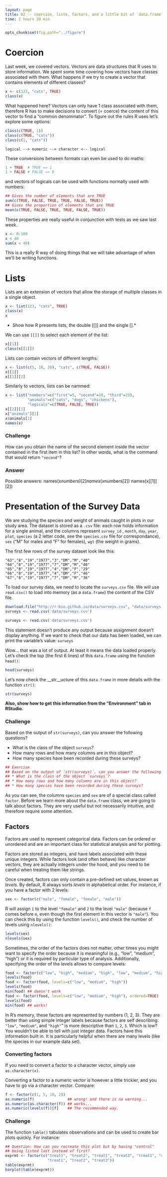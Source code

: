 ```yaml
---
layout: page
title: 02 -- coercion, lists, factors, and a little bit of `data.frame`
time: 2 hours 20 min
---
```


```r
opts_chunk$set(fig.path="../figure")
```

# Coercion

Last week, we covered vectors. Vectors are data structures that R uses to store
information. We spent some time covering how vectors have classes associated
with them. What happens if we try to create a vector that contains elements of
different classes?

```r
x <- c(123, "cats", TRUE)
class(x)
```

What happened here? Vectors can only have 1 class associated with them,
therefore R has to make decisions to convert (= coerce) the content of this
vector to find a "common denominator". To figure out the rules R uses let's
explore some options:

```r
class(c(TRUE, 1))
class(c(TRUE, "cats"))
class(c(1, "cats"))
```

```
logical --> numeric --> character <-- logical
```

These conversions between formats can even be used to do maths:

```r
1 + TRUE  # TRUE == 1
1 + FALSE # FALSE == 0
```

and vectors of logicals can be used with functions normally used with numbers:

```r
## Gives the number of elements that are TRUE
sum(c(TRUE, FALSE, TRUE, TRUE, FALSE, TRUE))
## Gives the proportion of elements that are TRUE
mean(c(TRUE, FALSE, TRUE, TRUE, FALSE, TRUE))
```

These properties are really useful in conjunction with tests as we saw last
week.

```r
x <- 0:100
x < 40
sum(x < 40)
```

This is a really R way of doing things that we will take advantage of when we'll
be writing functions.

# Lists

Lists are an extension of vectors that allow the storage of multiple classes in
a single object.

```r
x <- list(123, "cats", TRUE)
class(x)
x
```

* Show how R presents lists, the double [[]] and the single [].*

We can use `[[]]` to select each element of the list:

```r
x[[1]]
class(x[[1]])
```

Lists can contain vectors of different lengths:

```r
x <- list(c(5, 10, 20), "cats", c(TRUE, FALSE))
x[[1]]
x[[1]][2]
```

Similarly to vectors, lists can be nammed:

```r
x <- list("numbers"=c("first"=5, "second"=10, "third"=20),
          "animals"=c("cats", "dogs", "chickens"),
          "logicals"=c(TRUE, FALSE, TRUE))
x[[2]][1]
x["animals"][1]
x$animals[1]
names(x)
```

### Challenge
How can you obtain the name of the second element inside the vector contained in
the first item in this list? In other words, what is the command that would
return `"second"`?

### Answer

Possible answers:
names(x$numbers)[2]
names(x$numbers[2])
names(x[[1]][2])


# Presentation of the Survey Data

We are studying the species and weight of animals caught in plots in our study
area.  The dataset is stored as a `.csv` file: each row holds information for a
single animal, and the columns represent `survey_id` , `month`, `day`, `year`,
`plot`, `species` (a 2 letter code, see the `species.csv` file for
correspondance), `sex` ("M" for males and "F" for females), `wgt` (the weight in
grams).

The first few rows of the survey dataset look like this:

    "63","8","19","1977","3","DM","M","40"
    "64","8","19","1977","7","DM","M","48"
    "65","8","19","1977","4","DM","F","29"
    "66","8","19","1977","4","DM","F","46"
    "67","8","19","1977","7","DM","M","36"

To load our survey data, we need to locate the `surveys.csv` file. We will use
`read.csv()` to load into memory (as a `data.frame`) the content of the CSV
file.


```r
download.file("http://r-bio.github.io/data/surveys.csv", "data/surveys.csv")
surveys <- read.csv('data/surveys.csv')
```

<!--- this chunk if for internal use so code in this lesson can be evaluated --->
```r
surveys <- read.csv('data/surveys.csv')
```

This statement doesn't produce any output because assignment doesn't display
anything. If we want to check that our data has been loaded, we can print the
variable's value: `surveys`

Wow... that was a lot of output. At least it means the data loaded
properly. Let's check the top (the first 6 lines) of this `data.frame` using the
function `head()`:

```r
head(surveys)
```

Let's now check the __str__ucture of this `data.frame` in more details with the
function `str()`:

```r
str(surveys)
```

__Also, show how to get this information from the "Environment" tab in RStudio.__


### Challenge

Based on the output of `str(surveys)`, can you answer the following questions?

* What is the class of the object `surveys`?
* How many rows and how many columns are in this object?
* How many species have been recorded during these surveys?

```r
## Exercise
## Based on the output of `str(surveys)`, can you answer the following questions?
## * What is the class of the object `surveys`?
## * How many rows and how many columns are in this object?
## * How many species have been recorded during these surveys?
```

As you can see, the columns `species` and `sex` are of a special class called
`factor`. Before we learn more about the `data.frame` class, we are going to
talk about factors. They are very useful but not necessarily intuitive, and
therefore require some attention.


## Factors

Factors are used to represent categorical data. Factors can be ordered or
unordered and are an important class for statistical analysis and for plotting.

Factors are stored as integers, and have labels associated with these unique
integers. While factors look (and often behave) like character vectors, they are
actually integers under the hood, and you need to be careful when treating them
like strings.

Once created, factors can only contain a pre-defined set values, known as
*levels*. By default, R always sorts *levels* in alphabetical order. For
instance, if you have a factor with 2 levels:

```r
sex <- factor(c("male", "female", "female", "male"))
```

R will assign `1` to the level `"female"` and `2` to the level `"male"` (because
`f` comes before `m`, even though the first element in this vector is
`"male"`). You can check this by using the function `levels()`, and check the
number of levels using `nlevels()`:

```r
levels(sex)
nlevels(sex)
```

Sometimes, the order of the factors does not matter, other times you might want
to specify the order because it is meaningful (e.g., "low", "medium", "high") or
it is required by particular type of analysis. Additionally, specifying the
order of the levels allows to compare levels:

```r
food <- factor(c("low", "high", "medium", "high", "low", "medium", "high"))
levels(food)
food <- factor(food, levels=c("low", "medium", "high"))
levels(food)
min(food) ## doesn't work
food <- factor(food, levels=c("low", "medium", "high"), ordered=TRUE)
levels(food)
min(food) ## works!
```

In R's memory, these factors are represented by numbers (1, 2, 3). They are
better than using simple integer labels because factors are self describing:
`"low"`, `"medium"`, and `"high"`" is more descriptive than `1`, `2`, `3`. Which
is low?  You wouldn't be able to tell with just integer data. Factors have this
information built in. It is particularly helpful when there are many levels
(like the species in our example data set).

### Converting factors

If you need to convert a factor to a character vector, simply use
`as.character(x)`.

Converting a factor to a numeric vector is however a little trickier, and you
have to go via a character vector. Compare:

```r
f <- factor(c(1, 5, 10, 2))
as.numeric(f)               ## wrong! and there is no warning...
as.numeric(as.character(f)) ## works...
as.numeric(levels(f))[f]    ## The recommended way.
```

### Challenge

The function `table()` tabulates observations and can be used to create
bar plots quickly. For instance:

```r
## Question: How can you recreate this plot but by having "control"
## being listed last instead of first?
exprmt <- factor(c("treat1", "treat2", "treat1", "treat3", "treat1", "control",
                   "treat1", "treat2", "treat3"))
table(exprmt)
barplot(table(exprmt))
```
